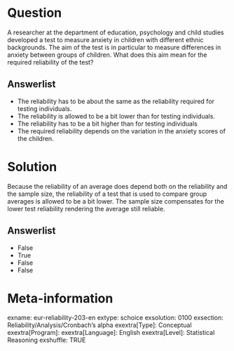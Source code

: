 Question
========
A researcher at the department of education, psychology and child studies developed a test to measure anxiety in children with different ethnic backgrounds. The aim of the test is in particular to measure differences in anxiety between groups of children. What does this aim mean for the required reliability of the test?

Answerlist
----------
* The reliability has to be about the same as the reliability required for testing individuals.
* The reliability is allowed to be a bit lower than for testing individuals.
* The reliability has to be a bit higher than for testing individuals
* The required reliability depends on the variation in the anxiety scores of the children.


Solution
========
Because the reliability of an average does depend both on the reliability and the sample size, the reliability of a test that is used to compare group averages is allowed to be a bit lower. The sample size compensates for the lower test reliability rendering the average still reliable.

Answerlist
----------
* False
* True
* False
* False


Meta-information
================
exname: eur-reliability-203-en
extype: schoice
exsolution: 0100
exsection: Reliability/Analysis/Cronbach's alpha
exextra[Type]: Conceptual
exextra[Program]: 
exextra[Language]: English
exextra[Level]: Statistical Reasoning
exshuffle: TRUE
